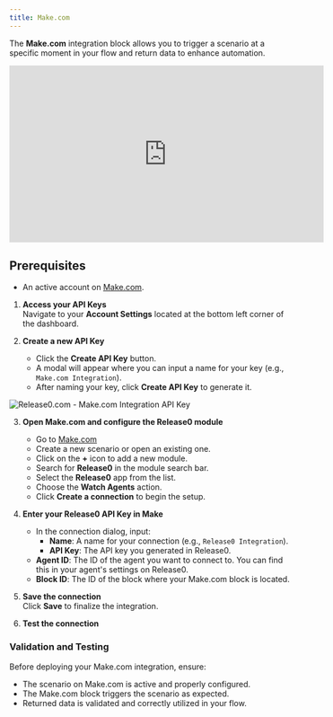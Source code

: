 ```yaml
---
title: Make.com
---
```

The **Make.com** integration block allows you to trigger a scenario at a specific moment in your flow and return data to enhance automation.

<iframe
  width="560"
  height="315"
  src="https://www.youtube.com/embed/j-rrpIJq96Q"
  title="YouTube video player"
  frameBorder="0"
  allow="accelerometer; autoplay; clipboard-write; encrypted-media; gyroscope; picture-in-picture; web-share"
  allowFullScreen
></iframe>

## Prerequisites
- An active account on [Make.com](https://www.make.com).

1. **Access your API Keys**  
   Navigate to your **Account Settings** located at the bottom left corner of the dashboard.

2. **Create a new API Key**  
   - Click the **Create API Key** button.  
   - A modal will appear where you can input a name for your key (e.g., `Make.com Integration`).  
   - After naming your key, click **Create API Key** to generate it.

<Frame style={{ maxWidth: '400px' }}>
  <img src="/images/account/create-api-key.png" alt="Release0.com - Make.com Integration API Key" />
</Frame>

3. **Open Make.com and configure the Release0 module**  
   - Go to [Make.com](https://www.make.com) 
   - Create a new scenario or open an existing one.
   - Click on the **+** icon to add a new module.
   - Search for **Release0** in the module search bar.
   - Select the **Release0** app from the list.
   - Choose the **Watch Agents** action.
   - Click **Create a connection** to begin the setup.

4. **Enter your Release0 API Key in Make**
   - In the connection dialog, input:
     - **Name**: A name for your connection (e.g., `Release0 Integration`).
     - **API Key**: The API key you generated in Release0.
   - **Agent ID**: The ID of the agent you want to connect to. You can find this in your agent's settings on Release0. 
   - **Block ID**: The ID of the  block where your Make.com block is located.

5. **Save the connection**  
   Click **Save** to finalize the integration.
6. **Test the connection**


### Validation and Testing

Before deploying your Make.com integration, ensure:  

- The scenario on Make.com is active and properly configured.  
- The Make.com block triggers the scenario as expected.  
- Returned data is validated and correctly utilized in your flow.

